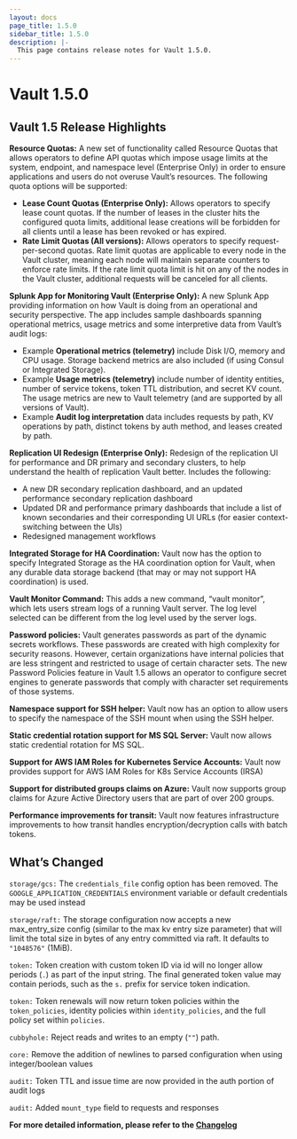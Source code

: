 ```yaml
---
layout: docs
page_title: 1.5.0
sidebar_title: 1.5.0
description: |-
  This page contains release notes for Vault 1.5.0.
---
```


# Vault 1.5.0

## Vault 1.5 Release Highlights

**Resource Quotas:**  A new set of functionality called Resource Quotas that allows operators to define API quotas which impose usage limits at the system, endpoint, and namespace level (Enterprise Only) in order to ensure applications and users do not overuse Vault’s resources.  The following quota options will be supported:
* **Lease Count Quotas (Enterprise Only):** Allows operators to specify lease count quotas. If the number of leases in the cluster hits the configured quota limits, additional lease creations will be forbidden for all clients until a lease has been revoked or has expired.
* **Rate Limit Quotas (All versions):** Allows operators to specify request-per-second quotas. Rate limit quotas are applicable to every node in the Vault cluster, meaning each node will maintain separate counters to enforce rate limits. If the rate limit quota limit is hit on any of the nodes in the Vault cluster, additional requests will be canceled for all clients. 

**Splunk App for Monitoring Vault (Enterprise Only):**  A new Splunk App providing information on how Vault is doing from an operational and security perspective. The app includes sample dashboards spanning operational metrics, usage metrics and some interpretive data from Vault’s audit logs:
* Example **Operational metrics (telemetry)** include Disk I/O, memory and CPU usage. Storage backend metrics are also included (if using Consul or Integrated Storage).
* Example **Usage metrics (telemetry)** include number of identity entities, number of service tokens, token TTL distribution, and secret KV count. The usage metrics are new to Vault telemetry (and are supported by all versions of Vault).
* Example **Audit log interpretation** data includes requests by path, KV operations by path, distinct tokens by auth method, and leases created by path. 

**Replication UI Redesign (Enterprise Only):** Redesign of the replication UI for performance and DR primary and secondary clusters, to help understand the health of replication Vault better. Includes the following: 
* A new DR secondary replication dashboard, and an updated performance secondary replication dashboard 
* Updated DR and performance primary dashboards that include a list of known secondaries and their corresponding UI URLs (for easier context-switching between the UIs)
* Redesigned management workflows 

**Integrated Storage for HA Coordination:** Vault now has the option to specify Integrated Storage as the HA coordination option for Vault, when any durable data storage backend (that may or may not support HA coordination) is used.  

**Vault Monitor Command:** This adds a new command, “vault monitor”, which lets users stream logs of a running Vault server. The log level selected can be different from the log level used by the server logs.

**Password policies:** Vault generates passwords as part of the dynamic secrets workflows. These passwords are created with high complexity for security reasons. However, certain organizations  have internal policies that are less stringent and restricted to usage of certain character sets. The new Password Policies feature in Vault 1.5 allows an operator to configure secret engines to generate passwords that comply with character set requirements of those systems.

**Namespace support for SSH helper:**  Vault now has an option to allow users to specify the namespace of the SSH mount when using the SSH helper. 

**Static credential rotation support for MS SQL Server:** Vault now allows static credential rotation for MS SQL. 

**Support for AWS IAM Roles for Kubernetes Service Accounts:** Vault now provides support for AWS IAM Roles for K8s Service Accounts (IRSA)

**Support for distributed groups claims on Azure:**  Vault now supports group claims for Azure Active Directory users that are part of over 200 groups. 

**Performance improvements for transit:** Vault now features infrastructure improvements to how transit handles encryption/decryption calls with batch tokens.

## What’s Changed

`storage/gcs:` The `credentials_file` config option has been removed. The `GOOGLE_APPLICATION_CREDENTIALS` environment variable or default credentials may be used instead

`storage/raft:` The storage configuration now accepts a new max_entry_size config  (similar to the max kv entry size parameter) that will limit the total size in bytes of any entry committed via raft. It defaults to `"1048576"` (1MiB).

`token:` Token creation with custom token ID via id will no longer allow periods (`.`) as part of the input string. The final generated token value may contain periods, such as the `s.` prefix for service token indication.

`token:` Token renewals will now return token policies within the `token_policies`, identity policies within `identity_policies`, and the full policy set within `policies`. 

`cubbyhole:` Reject reads and writes to an empty (`""`) path. 

`core:` Remove the addition of newlines to parsed configuration when using integer/boolean values

`audit:` Token TTL and issue time are now provided in the auth portion of audit logs

`audit:` Added `mount_type` field to requests and responses

**For more detailed information, please refer to the [Changelog](https://github.com/hashicorp/vault/blob/master/CHANGELOG.md)** 



